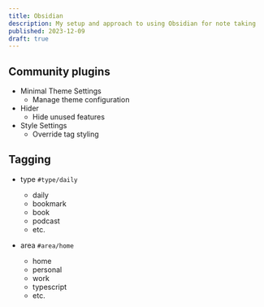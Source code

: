 ```yaml
---
title: Obsidian
description: My setup and approach to using Obsidian for note taking
published: 2023-12-09
draft: true
---
```


## Community plugins

- Minimal Theme Settings
  - Manage theme configuration
- Hider
  - Hide unused features
- Style Settings
  - Override tag styling

## Tagging

- type `#type/daily`
  - daily
  - bookmark
  - book
  - podcast
  - etc.

- area `#area/home`
  - home
  - personal
  - work
  - typescript
  - etc.